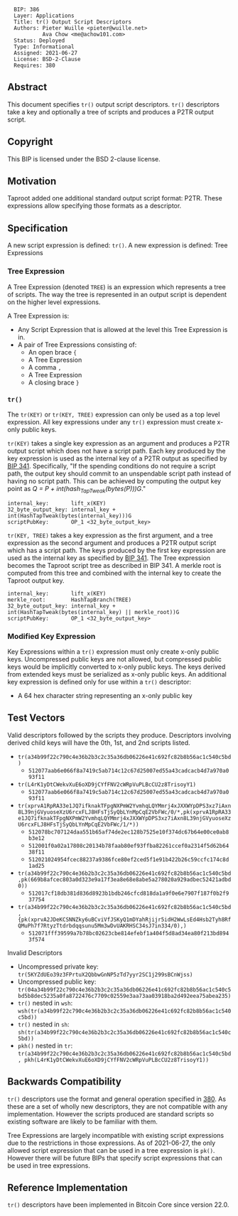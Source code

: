 <pre>
  BIP: 386
  Layer: Applications
  Title: tr() Output Script Descriptors
  Authors: Pieter Wuille <pieter@wuille.net>
           Ava Chow <me@achow101.com>
  Status: Deployed
  Type: Informational
  Assigned: 2021-06-27
  License: BSD-2-Clause
  Requires: 380
</pre>

==Abstract==

This document specifies <tt>tr()</tt> output script descriptors.
<tt>tr()</tt> descriptors take a key and optionally a tree of scripts and produces a P2TR output script.

==Copyright==

This BIP is licensed under the BSD 2-clause license.

==Motivation==

Taproot added one additional standard output script format: P2TR.
These expressions allow specifying those formats as a descriptor.

==Specification==

A new script expression is defined: <tt>tr()</tt>.
A new expression is defined: Tree Expressions

===Tree Expression===

A Tree Expression (denoted <tt>TREE</tt>) is an expression which represents a tree of scripts.
The way the tree is represented in an output script is dependent on the higher level expressions.

A Tree Expression is:
* Any Script Expression that is allowed at the level this Tree Expression is in.
* A pair of Tree Expressions consisting of:
** An open brace <tt>{</tt>
** A Tree Expression
** A comma <tt>,</tt>
** A Tree Expression
** A closing brace <tt>}</tt>

===<tt>tr()</tt>===

The <tt>tr(KEY)</tt> or <tt>tr(KEY, TREE)</tt> expression can only be used as a top level expression.
All key expressions under any <tt>tr()</tt> expression must create x-only public keys.

<tt>tr(KEY)</tt> takes a single key expression as an argument and produces a P2TR output script which does not have a script path.
Each key produced by the key expression is used as the internal key of a P2TR output as specified by [[bip-0341.mediawiki#cite_ref-22-0|BIP 341]].
Specifically, "If the spending conditions do not require a script path, the output key should commit to an unspendable script path instead of having no script path.
This can be achieved by computing the output key point as ''Q = P + int(hash<sub>TapTweak</sub>(bytes(P)))G''."

<pre>
internal_key:       lift_x(KEY)
32_byte_output_key: internal_key + int(HashTapTweak(bytes(internal_key)))G
scriptPubKey:       OP_1 <32_byte_output_key>
</pre>

<tt>tr(KEY, TREE)</tt> takes a key expression as the first argument, and a tree expression as the second argument and produces a P2TR output script which has a script path.
The keys produced by the first key expression are used as the internal key as specified by [[bip-0341.mediawiki#Constructing_and_spending_Taproot_outputs|BIP 341]].
The Tree expression becomes the Taproot script tree as described in BIP 341.
A merkle root is computed from this tree and combined with the internal key to create the Taproot output key.

<pre>
internal_key:       lift_x(KEY)
merkle_root:        HashTapBranch(TREE)
32_byte_output_key: internal_key + int(HashTapTweak(bytes(internal_key) || merkle_root))G
scriptPubKey:       OP_1 <32_byte_output_key>
</pre>

===Modified Key Expression===

Key Expressions within a <tt>tr()</tt> expression must only create x-only public keys.
Uncompressed public keys are not allowed, but compressed public keys would be implicitly converted to x-only public keys.
The keys derived from extended keys must be serialized as x-only public keys.
An additional key expression is defined only for use within a <tt>tr()</tt> descriptor:

* A 64 hex character string representing an x-only public key

==Test Vectors==

Valid descriptors followed by the scripts they produce. Descriptors involving derived child keys will have the 0th, 1st, and 2nd scripts listed.

* <tt>tr(a34b99f22c790c4e36b2b3c2c35a36db06226e41c692fc82b8b56ac1c540c5bd)</tt>
** <tt>512077aab6e066f8a7419c5ab714c12c67d25007ed55a43cadcacb4d7a970a093f11</tt>
* <tt>tr(L4rK1yDtCWekvXuE6oXD9jCYfFNV2cWRpVuPLBcCU2z8TrisoyY1)</tt>
** <tt>512077aab6e066f8a7419c5ab714c12c67d25007ed55a43cadcacb4d7a970a093f11</tt>
* <tt>tr(xprvA1RpRA33e1JQ7ifknakTFpgNXPmW2YvmhqLQYMmrj4xJXXWYpDPS3xz7iAxn8L39njGVyuoseXzU6rcxFLJ8HFsTjSyQbLYnMpCqE2VbFWc/0/*,pk(xprvA1RpRA33e1JQ7ifknakTFpgNXPmW2YvmhqLQYMmrj4xJXXWYpDPS3xz7iAxn8L39njGVyuoseXzU6rcxFLJ8HFsTjSyQbLYnMpCqE2VbFWc/1/*))</tt>
** <tt>512078bc707124daa551b65af74de2ec128b7525e10f374dc67b64e00ce0ab8b3e12</tt>
** <tt>512001f0a02a17808c20134b78faab80ef93ffba82261ccef0a2314f5d62b6438f11</tt>
** <tt>512021024954fcec88237a9386fce80ef2ced5f1e91b422b26c59ccfc174c8d1ad25</tt>
* <tt>tr(a34b99f22c790c4e36b2b3c2c35a36db06226e41c692fc82b8b56ac1c540c5bd,pk(669b8afcec803a0d323e9a17f3ea8e68e8abe5a278020a929adbec52421adbd0))</tt>
** <tt>512017cf18db381d836d8923b1bdb246cfcd818da1a9f0e6e7907f187f0b2f937754</tt>
* <tt>tr(a34b99f22c790c4e36b2b3c2c35a36db06226e41c692fc82b8b56ac1c540c5bd,{pk(xprvA2JDeKCSNNZky6uBCviVfJSKyQ1mDYahRjijr5idH2WwLsEd4Hsb2Tyh8RfQMuPh7f7RtyzTtdrbdqqsunu5Mm3wDvUAKRHSC34sJ7in334/0),{{pk(xpub6ERApfZwUNrhLCkDtcHTcxd75RbzS1ed54G1LkBUHQVHQKqhMkhgbmJbZRkrgZw4koxb5JaHWkY4ALHY2grBGRjaDMzQLcgJvLJuZZvRcEL),pk(02df12b7035bdac8e3bab862a3a83d06ea6b17b6753d52edecba9be46f5d09e076)},pk(L4rK1yDtCWekvXuE6oXD9jCYfFNV2cWRpVuPLBcCU2z8TrisoyY1)}})</tt>
** <tt>512071fff39599a7b78bc02623cbe814efebf1a404f5d8ad34ea80f213bd8943f574</tt>

Invalid Descriptors

* Uncompressed private key: <tt>tr(5KYZdUEo39z3FPrtuX2QbbwGnNP5zTd7yyr2SC1j299sBCnWjss)</tt>
* Uncompressed public key: <tt>tr(04a34b99f22c790c4e36b2b3c2c35a36db06226e41c692fc82b8b56ac1c540c5bd5b8dec5235a0fa8722476c7709c02559e3aa73aa03918ba2d492eea75abea235)</tt>
* <tt>tr()</tt> nested in <tt>wsh</tt>: <tt>wsh(tr(a34b99f22c790c4e36b2b3c2c35a36db06226e41c692fc82b8b56ac1c540c5bd))</tt>
* <tt>tr()</tt> nested in <tt>sh</tt>: <tt>sh(tr(a34b99f22c790c4e36b2b3c2c35a36db06226e41c692fc82b8b56ac1c540c5bd))</tt>
* <tt>pkh()</tt> nested in <tt>tr</tt>: <tt>tr(a34b99f22c790c4e36b2b3c2c35a36db06226e41c692fc82b8b56ac1c540c5bd, pkh(L4rK1yDtCWekvXuE6oXD9jCYfFNV2cWRpVuPLBcCU2z8TrisoyY1))</tt>

==Backwards Compatibility==

<tt>tr()</tt> descriptors use the format and general operation specified in [[bip-0380.mediawiki|380]].
As these are a set of wholly new descriptors, they are not compatible with any implementation.
However the scripts produced are standard scripts so existing software are likely to be familiar with them.

Tree Expressions are largely incompatible with existing script expressions due to the restrictions in those expressions.
As of 2021-06-27, the only allowed script expression that can be used in a tree expression is <tt>pk()</tt>.
However there will be future BIPs that specify script expressions that can be used in tree expressions.

==Reference Implementation==

<tt>tr()</tt> descriptors have been implemented in Bitcoin Core since version 22.0.
